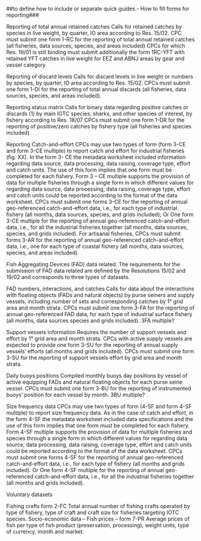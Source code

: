 ##to define how to include or separate quick guides - How to fill forms for reporting###

Reporting of total annual retained catches 
Calls for retained catches by species in live weight, by quarter, IO area according to Res. 15/02.
CPC must submit one form 1-RC for the reporting of total annual retained catches (all fisheries, data sources, species, and areas included)	
CPCs for which Res. 19/01 is still binding must submit additionally the form 1RC-YFT with retained YFT catches in live weight for EEZ and ABNJ areas by gear and vessel category. 

Reporting of discard levels 
Calls for discard levels in live weight or numbers by species, by quarter, IO area according to Res. 15/02.
CPCs must submit one form 1-DI for the reporting of total annual discards (all fisheries, data sources, species, and areas included).

Reporting status matrix 
Calls for binary data regarding positive catches or discards (1) by main IOTC species, sharks, and other species of interest, by fishery according to Res. 18/07
CPCs must submit one form 1-DR for the reporting of positive/zero catches by fishery type (all fisheries and species included).

Reporting Catch-and-effort 
CPCs may use two types of form (form 3-CE and form 3-CE multiple) to report catch and effort for industrial fisheries (fig. XX).
In the form 3- CE the metadata worksheet included information regarding data source, data processing, data raising, coverage type, effort and catch units. The use of this form implies that one form must be completed for each fishery.
Form 3 – CE multiple supports the provision of data for multiple fisheries through a single form in which different values for regarding data source, data processing, data raising, coverage type, effort and catch units could be reported according to the format of the data worksheet.
CPCs must submit one forms 3-CE for the reporting of annual geo-referenced catch-and-effort data, i.e., for each type of industrial fishery (all months, data sources, species, and grids included);
Or One form 3-CE multiple for the reporting of annual geo-referenced catch-and-effort data, i.e., for all the industrial fisheries together (all months, data sources, species, and grids included).
For artisanal fisheries, CPCs must submit forms 3-AR for the reporting of annual geo-referenced catch-and-effort data, i.e., one for each type of coastal fishery (all months, data sources, species, and areas included).


Fish Aggregating Devices (FAD) data related.
The requirements for the submission of FAD data related are defined by the Resolutions 15/02 and 19/02 and corresponds to three types of datasets.

FAD numbers, interactions, and catches 
Calls for data about the interactions with floating objects (FADs and natural objects) by purse seiners and supply vessels, including number of sets and corresponding catches by 1° grid area and month strata. 
CPCs must submit one form 3-FA for the reporting of annual geo-referenced FAD data, for each type of industrial surface fishery (all months, data sources species and grids included).
3FA multiple?

Support vessels information 
Requires the number of support vessels and effort by 1° grid area and month strata. CPCs with active supply vessels are expected to provide one form 3-SU for the reporting of annual supply vessels’ efforts (all months and grids included).
CPCs must submit one form 3-SU for the reporting of support vessels effort by grid area and month strata. 

Daily buoys positions 
Compiled monthly buoys day positions by vessel of active equipping FADs and natural floating objects for each purse seine vessel.  CPCs must submit one form 3-BU for the reporting of instrumented buoys’ position for each vessel by month.
3BU multiple?

Size frequency data 
CPCs may use two types of form (4-SF and form 4-SF multiple) to report size frequency data.
As in the case of catch and effort, in the form 4-SF the metadata worksheet included data specifications and the use of this form implies that one form must be completed for each fishery.
Form 4-SF multiple supports the provision of data for multiple fisheries and species through a single form in which different values for regarding data source, data processing, data raising, coverage type, effort and catch units could be reported according to the format of the data worksheet.
CPCs must submit one forms 4-SF for the reporting of annual geo-referenced catch-and-effort data, i.e., for each type of fishery (all months and grids included).
Or One form 4-SF multiple for the reporting of annual geo-referenced catch-and-effort data, i.e., for all the industrial fisheries together (all months and grids included).

Voluntary datasets

Fishing crafts form 2-FC
Total annual number of fishing crafts operated by type of fishery, type of craft and craft size for fisheries targeting IOTC species.
Socio-economic data – Fish prices – form 7-PR
Average prices of fish per type of fish product (preservation, processing), weight units, type of currency, month and market.
